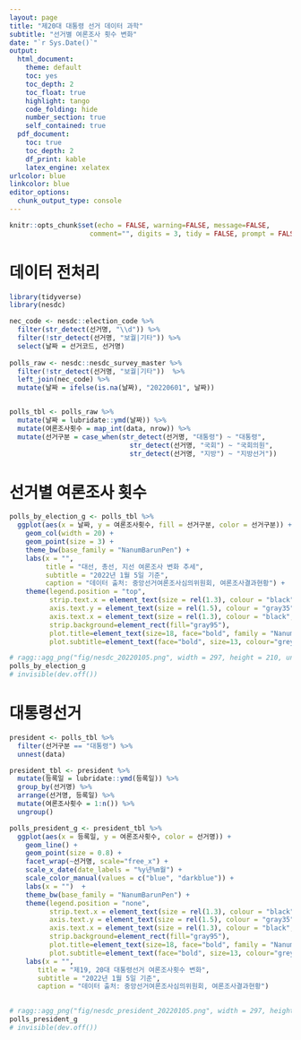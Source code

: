 ```yaml
---
layout: page
title: "제20대 대통령 선거 데이터 과학"
subtitle: "선거별 여론조사 횟수 변화"
date: "`r Sys.Date()`"
output:
  html_document: 
    theme: default
    toc: yes
    toc_depth: 2
    toc_float: true
    highlight: tango
    code_folding: hide
    number_section: true
    self_contained: true
  pdf_document:
    toc: true
    toc_depth: 2
    df_print: kable
    latex_engine: xelatex
urlcolor: blue
linkcolor: blue
editor_options: 
  chunk_output_type: console
---
```


```r
knitr::opts_chunk$set(echo = FALSE, warning=FALSE, message=FALSE,
                    comment="", digits = 3, tidy = FALSE, prompt = FALSE, fig.align = 'center')

```


# 데이터 전처리


```r
library(tidyverse)
library(nesdc)

nec_code <- nesdc::election_code %>% 
  filter(str_detect(선거명, "\\d")) %>% 
  filter(!str_detect(선거명, "보궐|기타")) %>% 
  select(날짜 = 선거코드, 선거명)
  
polls_raw <- nesdc::nesdc_survey_master %>% 
  filter(!str_detect(선거명, "보궐|기타"))  %>% 
  left_join(nec_code) %>% 
  mutate(날짜 = ifelse(is.na(날짜), "20220601", 날짜))


polls_tbl <- polls_raw %>% 
  mutate(날짜 = lubridate::ymd(날짜)) %>% 
  mutate(여론조사횟수 = map_int(data, nrow)) %>% 
  mutate(선거구분 = case_when(str_detect(선거명, "대통령") ~ "대통령",
                              str_detect(선거명, "국회") ~ "국회의원",
                              str_detect(선거명, "지방") ~ "지방선거"))

```

# 선거별 여론조사 횟수 

```r
polls_by_election_g <- polls_tbl %>% 
  ggplot(aes(x = 날짜, y = 여론조사횟수, fill = 선거구분, color = 선거구분)) +
    geom_col(width = 20) +
    geom_point(size = 3) + 
    theme_bw(base_family = "NanumBarunPen") +
    labs(x = "",
         title = "대선, 총선, 지선 여론조사 변화 추세",
         subtitle = "2022년 1월 5일 기준",
         caption = "데이터 출처: 중앙선거여론조사심의위원회, 여론조사결과현황") +
    theme(legend.position = "top",
          strip.text.x = element_text(size = rel(1.3), colour = "black", family = "NanumMyeongjo", face="bold"),
          axis.text.y = element_text(size = rel(1.5), colour = "gray35", family = "NanumBarunpen", face="bold"),
          axis.text.x = element_text(size = rel(1.3), colour = "black", family = "NanumBarunpen", face="bold"),
          strip.background=element_rect(fill="gray95"),
          plot.title=element_text(size=18, face="bold", family = "NanumBarunpen"),
          plot.subtitle=element_text(face="bold", size=13, colour="grey10", family = "NanumBarunpen"))

# ragg::agg_png("fig/nesdc_20220105.png", width = 297, height = 210, units = "mm", res = 600)
polls_by_election_g
# invisible(dev.off())

```

# 대통령선거

```r
president <- polls_tbl %>% 
  filter(선거구분 == "대통령") %>% 
  unnest(data)

president_tbl <- president %>% 
  mutate(등록일 = lubridate::ymd(등록일)) %>% 
  group_by(선거명) %>% 
  arrange(선거명, 등록일) %>% 
  mutate(여론조사횟수 = 1:n()) %>% 
  ungroup() 

polls_president_g <- president_tbl %>% 
  ggplot(aes(x = 등록일, y = 여론조사횟수, color = 선거명)) +
    geom_line() +
    geom_point(size = 0.8) +
    facet_wrap(~선거명, scale="free_x") +
    scale_x_date(date_labels = "%y년%m월") +
    scale_color_manual(values = c("blue", "darkblue")) +
    labs(x = "")  +
    theme_bw(base_family = "NanumBarunPen") +
    theme(legend.position = "none",
          strip.text.x = element_text(size = rel(1.3), colour = "black", family = "NanumMyeongjo", face="bold"),
          axis.text.y = element_text(size = rel(1.5), colour = "gray35", family = "NanumBarunpen", face="bold"),
          axis.text.x = element_text(size = rel(1.3), colour = "black", family = "NanumBarunpen", face="bold"),
          strip.background=element_rect(fill="gray95"),
          plot.title=element_text(size=18, face="bold", family = "NanumBarunpen"),
          plot.subtitle=element_text(face="bold", size=13, colour="grey10", family = "NanumBarunpen"))  +
    labs(x = "",
       title = "제19, 20대 대통령선거 여론조사횟수 변화",
       subtitle = "2022년 1월 5일 기준",
       caption = "데이터 출처: 중앙선거여론조사심의위원회, 여론조사결과현황") 

    
# ragg::agg_png("fig/nesdc_president_20220105.png", width = 297, height = 210, units = "mm", res = 600)
polls_president_g
# invisible(dev.off())
  

```

